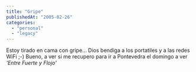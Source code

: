 ```yaml
---
title: "Gripe"
publishedAt: "2005-02-26"
categories: 
  - "personal"
  - "legacy"
---
```


Estoy tirado en cama con gripe... Dios bendiga a los portatiles y a las redes WiFi ;-) Bueno, a ver si me recupero para ir a Pontevedra el domingo a ver _'Entre Fuerte y Flojo'_

